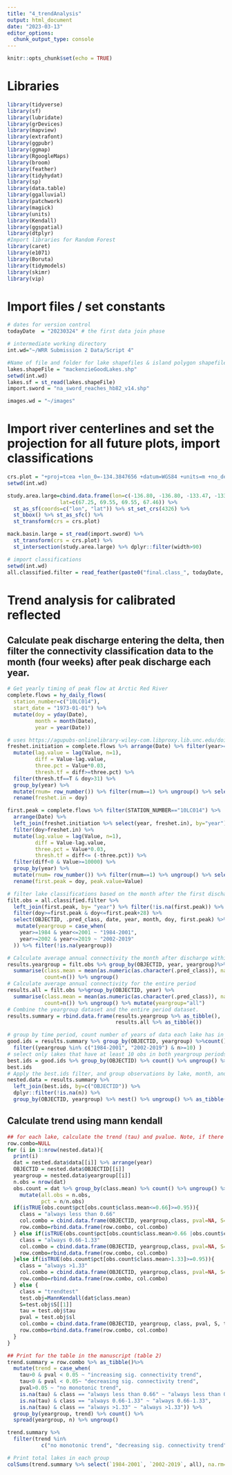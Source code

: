 ```yaml
---
title: "4_trendAnalysis"
output: html_document
date: "2023-03-13"
editor_options: 
  chunk_output_type: console
---
```


```r
knitr::opts_chunk$set(echo = TRUE)
```

# Libraries
```r
library(tidyverse)
library(sf)
library(lubridate)
library(grDevices)
library(mapview)
library(extrafont)
library(ggpubr)
library(ggmap)
library(RgoogleMaps)
library(broom)
library(feather)
library(tidyhydat)
library(sp)
library(data.table)
library(ggalluvial)
library(patchwork)
library(magick)
library(units)
library(Kendall)
library(ggspatial)
library(dtplyr)
#Import libraries for Random Forest
library(caret) 
library(e1071)
library(Boruta)
library(tidymodels)
library(skimr)
library(vip)
```

# Import files / set constants
```r
# dates for version control
todayDate  = "20230324" # the first data join phase

# intermediate working directory
int.wd="~/WRR Submission 2 Data/Script 4"

#Name of file and folder for lake shapefiles & island polygon shapefiles
lakes.shapeFile = "mackenzieGoodLakes.shp"
setwd(int.wd)
lakes.sf = st_read(lakes.shapeFile)
import.sword = "na_sword_reaches_hb82_v14.shp"

images.wd = "~/images"
```

# Import river centerlines and set the projection for all future plots, import classifications
```r
crs.plot = "+proj=tcea +lon_0=-134.3847656 +datum=WGS84 +units=m +no_defs"
setwd(int.wd)

study.area.large=cbind.data.frame(lon=c(-136.80, -136.80, -133.47, -133.47), 
                 lat=c(67.25, 69.55, 69.55, 67.46)) %>% 
  st_as_sf(coords=c("lon", "lat")) %>% st_set_crs(4326) %>% 
  st_bbox() %>% st_as_sfc() %>% 
  st_transform(crs = crs.plot)

mack.basin.large = st_read(import.sword) %>% 
  st_transform(crs = crs.plot) %>% 
  st_intersection(study.area.large) %>% dplyr::filter(width>90)

# import classifications
setwd(int.wd)
all.classified.filter = read_feather(paste0("final.class_", todayDate, ".feather")) 
```

# Trend analysis for calibrated reflected
## Calculate peak discharge entering the delta, then filter the connectivity classification data to the month (four weeks) after peak discharge each year.
```r
# Get yearly timing of peak flow at Arctic Red River
complete.flows = hy_daily_flows(
  station_number=c("10LC014"),
  start_date = "1973-01-01") %>% 
  mutate(doy = yday(Date),
         month = month(Date),
         year = year(Date))

# uses https://agupubs-onlinelibrary-wiley-com.libproxy.lib.unc.edu/doi/full/10.1002/2012WR013198 to define freshet initiation
freshet.initiation = complete.flows %>% arrange(Date) %>% filter(year>=1984) %>% 
  mutate(lag.value = lag(Value, n=1),
         diff = Value-lag.value,
         three.pct = Value*0.03,
         thresh.tf = diff>=three.pct) %>% 
  filter(thresh.tf==T & doy>31) %>% 
  group_by(year) %>%
  mutate(rnum= row_number()) %>% filter(rnum==1) %>% ungroup() %>% select(year, doy) %>% 
  rename(freshet.in = doy)

first.peak = complete.flows %>% filter(STATION_NUMBER=="10LC014") %>% 
  arrange(Date) %>% 
  left_join(freshet.initiation %>% select(year, freshet.in), by="year") %>% 
  filter(doy>freshet.in) %>% 
  mutate(lag.value = lag(Value, n=1),
         diff = Value-lag.value,
         three.pct = Value*0.03,
         thresh.tf = diff<= (-three.pct)) %>% 
  filter(diff<0 & Value>=10000) %>% 
  group_by(year) %>% 
  mutate(rnum= row_number()) %>% filter(rnum==1) %>% ungroup() %>% select(year, doy, Value) %>% 
  rename(first.peak = doy, peak.value=Value)

# filter lake classifications based on the month after the first discharge peak
filt.obs = all.classified.filter %>% 
  left_join(first.peak, by= "year") %>% filter(!is.na(first.peak)) %>% 
  filter(doy>=first.peak & doy<=first.peak+28) %>% 
  select(OBJECTID, .pred_class, date, year, month, doy, first.peak) %>% 
   mutate(yeargroup = case_when(
    year>=1984 & year<=2001 ~ "1984-2001",
    year>=2002 & year<=2019 ~ "2002-2019"
  )) %>% filter(!is.na(yeargroup))

# Calculate average annual connectivity the month after discharge within each yeargroup
results.yeargroup = filt.obs %>% group_by(OBJECTID, year, yeargroup)%>% 
  summarise(class.mean = mean(as.numeric(as.character(.pred_class)), na.rm=T),
            count=n()) %>% ungroup()
# Calculate average annual connectivity for the entire period
results.all = filt.obs %>%group_by(OBJECTID, year) %>% 
  summarise(class.mean = mean(as.numeric(as.character(.pred_class)), na.rm=T),
            count=n()) %>% ungroup() %>% mutate(yeargroup="all")
# Combine the yeargroup dataset and the entire period dataset.
results.summary = rbind.data.frame(results.yeargroup %>% as_tibble(), 
                                   results.all %>% as_tibble())

# group by time period, count number of years of data each lake has in each period
good.ids = results.summary %>% group_by(OBJECTID, yeargroup) %>%count() %>% ungroup() %>% 
  filter((yeargroup %in% c("1984-2001", "2002-2019") & n>=10) )
# select only lakes that have at least 10 obs in both yeargroup periods
best.ids = good.ids %>% group_by(OBJECTID) %>% count() %>% ungroup() %>% filter(n==2)
best.ids
# Apply the best.ids filter, and group observations by lake, month, and yeargroup
nested.data = results.summary %>%
  left_join(best.ids, by=c("OBJECTID")) %>% 
  dplyr::filter(!is.na(n)) %>% 
  group_by(OBJECTID, yeargroup) %>% nest() %>% ungroup() %>% as_tibble()

```

## Calculate trend using mann kendall
```r
## for each lake, calculate the trend (tau) and pvalue. Note, if there is almost no variability in connectivity, we assume there is no trend.
row.combo=NULL
for (i in 1:nrow(nested.data)){
  print(i)
  dat = nested.data$data[[i]] %>% arrange(year)
  OBJECTID = nested.data$OBJECTID[[i]]
  yeargroup = nested.data$yeargroup[[i]]
  n.obs = nrow(dat)
  obs.count = dat %>% group_by(class.mean) %>% count() %>% ungroup() %>% 
    mutate(all.obs = n.obs,
           pct = n/n.obs)
  if(isTRUE(obs.count$pct[obs.count$class.mean<=0.66]>=0.95)){
    class = "always less than 0.66"
    col.combo = cbind.data.frame(OBJECTID, yeargroup,class, pval=NA, S=NA, tau=NA)
    row.combo=rbind.data.frame(row.combo, col.combo)
  } else if(isTRUE(obs.count$pct[obs.count$class.mean>0.66 |obs.count$class.mean<=1.33]>=0.95)){
    class = "always 0.66-1.33"
    col.combo = cbind.data.frame(OBJECTID, yeargroup,class, pval=NA, S=NA, tau=NA)
    row.combo=rbind.data.frame(row.combo, col.combo)
  }else if(isTRUE(obs.count$pct[obs.count$class.mean>1.33]>=0.95)){
    class = "always >1.33"
    col.combo = cbind.data.frame(OBJECTID, yeargroup,class, pval=NA, S=NA, tau=NA)
    row.combo=rbind.data.frame(row.combo, col.combo)
  } else {
    class = "trendtest"
    test.obj=MannKendall(dat$class.mean)
    S=test.obj$S[[1]]
    tau = test.obj$tau
    pval = test.obj$sl
    col.combo = cbind.data.frame(OBJECTID, yeargroup, class, pval, S, tau)
    row.combo=rbind.data.frame(row.combo, col.combo)
  }
}

## Print for the table in the manuscript (table 2)
trend.summary = row.combo %>% as_tibble()%>% 
  mutate(trend = case_when(
    tau>0 & pval < 0.05 ~ "increasing sig. connectivity trend",
    tau<0 & pval < 0.05~ "decreasing sig. connectivity trend",
    pval>0.05 ~ "no monotonic trend",
    is.na(tau) & class == "always less than 0.66" ~ "always less than 0.66",
    is.na(tau) & class == "always 0.66-1.33" ~ "always 0.66-1.33",
    is.na(tau) & class == "always >1.33" ~ "always >1.33")) %>% 
  group_by(yeargroup, trend) %>% count() %>% 
  spread(yeargroup, n) %>% ungroup()

trend.summary %>% 
  filter(trend %in% 
           c("no monotonic trend", "decreasing sig. connectivity trend", "increasing sig. connectivity trend")) 

# Print total lakes in each group  
colSums(trend.summary %>% select(`1984-2001`, `2002-2019`, all), na.rm=T)

```

